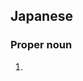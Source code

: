 ==Japanese==
{{ja-kanjitab|あさ|お}}

===Proper noun===
{{ja-pos|あさお|proper}}

# {{given name|male|lang=ja|sort=あさお}}